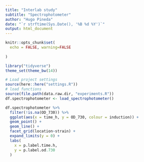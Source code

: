 ```yaml
---
title: "Interlab study"
subtitle: "Spectrophotometer"
author: "Hugo Pineda"
date: "`r strftime(Sys.Date(), '%B %d %Y')`"
output: html_document
---
```


```r
knitr::opts_chunk$set(
  echo = FALSE, warning=FALSE
  
)

library("tidyverse")
theme_set(theme_bw(14))
```

```r
# Load project settings
source(here::here("settings.R"))
# load functions
source(file.path(data.raw.dir, "experiments.R"))
df.spectrophotometer <- load_spectrophotometer() 
```


```r
df.spectrophotometer %>% 
  filter(!is.na(OD_730)) %>% 
  ggplot(aes(x = time_h, y = OD_730, colour = induction)) +
  geom_point() +
  geom_line() +
  facet_grid(location~strain) +
  expand_limits(y = 0) +
  labs(
    x = p.label.time.h,
    y = p.label.od.730
  )
```
